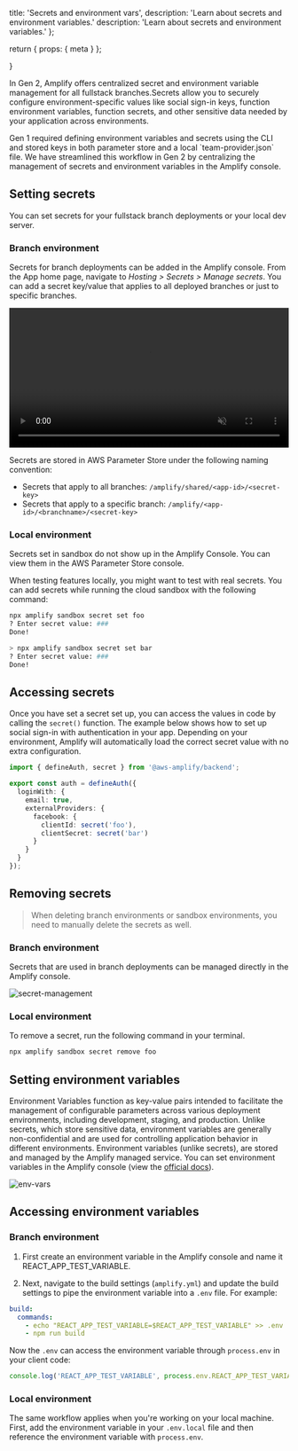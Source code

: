   title: 'Secrets and environment vars',
  description: 'Learn about secrets and environment variables.'
  description: 'Learn about secrets and environment variables.'
};

  return {
    props: {
      meta
    }
  };

}

In Gen 2, Amplify offers centralized secret and environment variable management for all fullstack branches.Secrets allow you to securely configure environment-specific values like social sign-in keys, function environment variables, function secrets, and other sensitive data needed by your application across environments.

<Accordion title="Gen 1 customer?">
  Gen 1 required defining environment variables and secrets using the CLI and
  stored keys in both parameter store and a local `team-provider.json` file. We
  have streamlined this workflow in Gen 2 by centralizing the management of
  secrets and environment variables in the Amplify console.
</Accordion>

## Setting secrets

You can set secrets for your fullstack branch deployments or your local dev server.

### Branch environment

Secrets for branch deployments can be added in the Amplify console. From the App home page, navigate to _Hosting > Secrets > Manage secrets_. You can add a secret key/value that applies to all deployed branches or just to specific branches.

<video autoPlay={true} muted={true} loop={true} width="100%">
  <source src="/images/gen2/secrets-and-vars/secrets.mp4" />
</video>

Secrets are stored in AWS Parameter Store under the following naming convention:

- Secrets that apply to all branches: `/amplify/shared/<app-id>/<secret-key>`
- Secrets that apply to a specific branch: `/amplify/<app-id>/<branchname>/<secret-key>`

### Local environment

[comment]: <> (When editing this section, also update /gen2/deploy-and-host/sandbox-environments/features/index.md -)

<Callout info>
  Secrets set in sandbox do not show up in the Amplify Console. You can view
  them in the AWS Parameter Store console.
</Callout>

When testing features locally, you might want to test with real secrets. You can add secrets while running the cloud sandbox with the following command:

```bash
npx amplify sandbox secret set foo
? Enter secret value: ###
Done!

> npx amplify sandbox secret set bar
? Enter secret value: ###
Done!
```

## Accessing secrets

Once you have set a secret set up, you can access the values in code by calling the `secret()` function. The example below shows how to set up social sign-in with authentication in your app. Depending on your environment, Amplify will automatically load the correct secret value with no extra configuration.

```ts
import { defineAuth, secret } from '@aws-amplify/backend';

export const auth = defineAuth({
  loginWith: {
    email: true,
    externalProviders: {
      facebook: {
        clientId: secret('foo'),
        clientSecret: secret('bar')
      }
    }
  }
});
```

## Removing secrets

> When deleting branch environments or sandbox environments, you need to manually delete the secrets as well.

### Branch environment

Secrets that are used in branch deployments can be managed directly in the Amplify console.

![secret-management](/images/gen2/secrets-and-vars/secret-management.jpg)

### Local environment

To remove a secret, run the following command in your terminal.

```bash
npx amplify sandbox secret remove foo
```

## Setting environment variables

Environment Variables function as key-value pairs intended to facilitate the management of configurable parameters across various deployment environments, including development, staging, and production. Unlike secrets, which store sensitive data, environment variables are generally non-confidential and are used for controlling application behavior in different environments. Environment variables (unlike secrets), are stored and managed by the Amplify managed service. You can set environment variables in the Amplify console (view the [official docs](https://docs.aws.amazon.com/amplify/latest/userguide/environment-variables.html#setting-env-vars)).

![env-vars](/images/gen2/secrets-and-vars/env-vars.png)

## Accessing environment variables

### Branch environment

1. First create an environment variable in the Amplify console and name it REACT_APP_TEST_VARIABLE.

1. Next, navigate to the build settings (`amplify.yml`) and update the build settings to pipe the environment variable into a `.env` file. For example:

```yml
build:
  commands:
    - echo "REACT_APP_TEST_VARIABLE=$REACT_APP_TEST_VARIABLE" >> .env
    - npm run build
```

Now the `.env` can access the environment variable through `process.env` in your client code:

```ts
console.log('REACT_APP_TEST_VARIABLE', process.env.REACT_APP_TEST_VARIABLE);
```

### Local environment

The same workflow applies when you're working on your local machine. First, add the environment variable in your `.env.local` file and then reference the environment variable with `process.env`.
